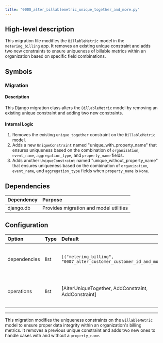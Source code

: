 ```yaml
---
title: "0008_alter_billablemetric_unique_together_and_more.py"
---
```


## High-level description
This migration file modifies the `BillableMetric` model in the `metering_billing` app. It removes an existing unique constraint and adds two new constraints to ensure uniqueness of billable metrics within an organization based on specific field combinations.

## Symbols

### Migration
#### Description
This Django migration class alters the `BillableMetric` model by removing an existing unique constraint and adding two new constraints.

#### Internal Logic
1. Removes the existing `unique_together` constraint on the `BillableMetric` model.
2. Adds a new `UniqueConstraint` named "unique_with_property_name" that ensures uniqueness based on the combination of `organization`, `event_name`, `aggregation_type`, and `property_name` fields.
3. Adds another `UniqueConstraint` named "unique_without_property_name" that ensures uniqueness based on the combination of `organization`, `event_name`, and `aggregation_type` fields when `property_name` is `None`.

## Dependencies
| Dependency | Purpose |
|:-----------|:--------|
| django.db | Provides migration and model utilities |

## Configuration
| Option | Type | Default | Description |
|:-------|:-----|:--------|:------------|
| dependencies | list | `[("metering_billing", "0007_alter_customer_customer_id_and_more")]` | Specifies the migration this one depends on |
| operations | list | [AlterUniqueTogether, AddConstraint, AddConstraint] | Defines the database operations to be performed |

___

This migration modifies the uniqueness constraints on the `BillableMetric` model to ensure proper data integrity within an organization's billing metrics. It removes a previous unique constraint and adds two new ones to handle cases with and without a `property_name`.